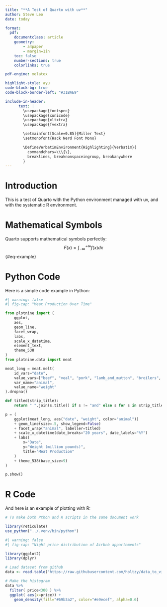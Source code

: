 ```yaml
---
title: "**A Test of Quarto with uv**"
author: Steve Leo
date: today

format:
  pdf:
    documentclass: article
    geometry:
        - a4paper
        - margin=1in 
    toc: false
    number-sections: true
    colorlinks: true

pdf-engine: xelatex

highlight-style: ayu
code-block-bg: true
code-block-border-left: "#31BAE9"

include-in-header: 
      text: |
        \usepackage{fontspec}
        \usepackage{xunicode}
        \usepackage{xltxtra}
        \usepackage{fvextra}

        \setmainfont[Scale=0.85]{Miller Text}
        \setmonofont{Hack Nerd Font Mono}

        \DefineVerbatimEnvironment{Highlighting}{Verbatim}{
          commandchars=\\\{\},
          breaklines, breaknonspaceingroup, breakanywhere
        }
---
```


# Introduction
This is a test of Quarto with the Python environment managed with uv, and with the systematic R environment.

# Mathematical Symbols
Quarto supports mathematical symbols perfectly:
$$
F(x) = \int_{-\infty}^{+\infty} f(x)dx
$${#eq-example}

# Python Code
Here is a simple code example in Python:
```python
#| warning: false
#| fig-cap: "Meat Production Over Time"

from plotnine import (
    ggplot,
    aes,
    geom_line,
    facet_wrap,
    labs,
    scale_x_datetime,
    element_text,
    theme_538
)
from plotnine.data import meat

meat_long = meat.melt(
    id_vars="date",
    value_vars=["beef", "veal", "pork", "lamb_and_mutton", "broilers", "turkey"],
    var_name="animal",
    value_name="weight"
).dropna()

def titled(strip_title):
    return " ".join(s.title() if s != "and" else s for s in strip_title.split("_"))

p = (
    ggplot(meat_long, aes("date", "weight", color="animal"))
    + geom_line(size=.5, show_legend=False)
    + facet_wrap("animal", labeller=titled)
    + scale_x_datetime(date_breaks="20 years", date_labels="%Y")
    + labs(
        x="Date",
        y="Weight (million pounds)",
        title="Meat Production"
    )
    + theme_538(base_size=9)
)

p.show()
```
# R Code
And here is an example of plotting with R:

```r
# To make both Pthon and R scripts in the same document work

library(reticulate)
use_python("../.venv/bin/python")
```

```R
#| warning: false
#| fig-cap: "Night price distribution of Airbnb appartements"

library(ggplot2)
library(dplyr)

# Load dataset from github
data <- read.table("https://raw.githubusercontent.com/holtzy/data_to_viz/master/Example_dataset/1_OneNum.csv", header=TRUE)

# Make the histogram
data %>%
  filter( price<300 ) %>%
  ggplot( aes(x=price)) +
    geom_density(fill="#69b3a2", color="#e9ecef", alpha=0.6)
```